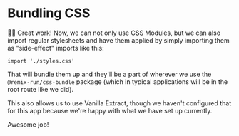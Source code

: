 # Bundling CSS

👨‍💼 Great work! Now, we can not only use CSS Modules, but we can also import
regular stylesheets and have them applied by simply importing them as
"side-effect" imports like this:

```tsx
import './styles.css'
```

That will bundle them up and they'll be a part of wherever we use the
`@remix-run/css-bundle` package (which in typical applications will be in the
root route like we did).

This also allows us to use Vanilla Extract, though we haven't configured that
for this app because we're happy with what we have set up currently.

Awesome job!
